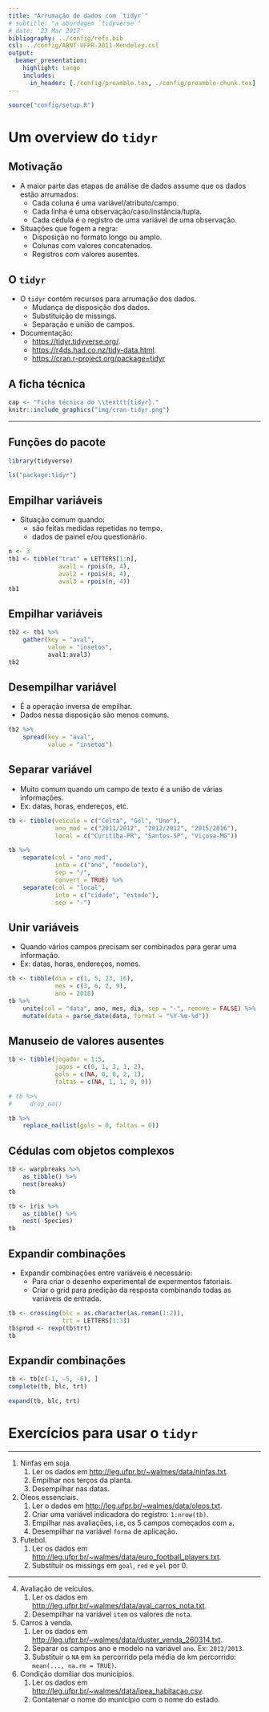```yaml
---
title: "Arrumação de dados com `tidyr`"
# subtitle: "a abordagem `tidyverse`"
# date: '23 Mar 2017'
bibliography: ../config/refs.bib
csl: ../config/ABNT-UFPR-2011-Mendeley.csl
output:
  beamer_presentation:
    highlight: tango
    includes:
      in_header: [./config/preamble.tex, ./config/preamble-chunk.tex]
---
```


```r
source("config/setup.R")
```

# Um overview do `tidyr`

## Motivação

  * A maior parte das etapas de análise de dados assume que os dados
    estão arrumados:
    * Cada coluna é uma variável/atributo/campo.
    * Cada linha é uma observação/caso/instância/tupla.
    * Cada cédula é o registro de uma variável de uma observação.
  * Situações que fogem a regra:
    * Disposição no formato longo ou amplo.
    * Colunas com valores concatenados.
    * Registros com valores ausentes.

## O `tidyr`

  * O `tidyr` contém recursos para arrumação dos dados.
    * Mudança de disposição dos dados.
    * Substituição de missings.
    * Separação e união de campos.
  * Documentação:
    * <https://tidyr.tidyverse.org/>.
    * <https://r4ds.had.co.nz/tidy-data.html>.
    * <https://cran.r-project.org/package=tidyr>

## A ficha técnica

```r
cap <- "Ficha técnica do \\texttt{tidyr}."
knitr::include_graphics("img/cran-tidyr.png")
```

---

\vspace{-1.5em}
\begin{figure}
\includegraphics[page=2, width=11cm]{img/data-import.pdf}
\caption{Cartão de referência arrumação de dados com \texttt{tidyr}.}
\end{figure}

## Funções do pacote

```r
library(tidyverse)

ls("package:tidyr")
```

## Empilhar variáveis

  * Situação comum quando:
    * são feitas medidas repetidas no tempo.
    * dados de painel e/ou questionário.

```r
n <- 3
tb1 <- tibble("trat" = LETTERS[1:n],
              aval1 = rpois(n, 4),
              aval2 = rpois(n, 4),
              aval3 = rpois(n, 4))
tb1
```

## Empilhar variáveis

```r

tb2 <- tb1 %>%
    gather(key = "aval",
           value = "insetos",
           aval1:aval3)
tb2
```

## Desempilhar variável

  * É a operação inversa de empilhar.
  * Dados nessa disposição são menos comuns.

```r
tb2 %>%
    spread(key = "aval",
           value = "insetos")
```

## Separar variável

  * Muito comum quando um campo de texto é a união de várias
    informações.
  * Ex: datas, horas, endereços, etc.

```r
tb <- tibble(veiculo = c("Celta", "Gol", "Uno"),
             ano_mod = c("2011/2012", "2012/2012", "2015/2016"),
             local = c("Curitiba-PR", "Santos-SP", "Viçosa-MG"))

tb %>%
    separate(col = "ano_mod",
             into = c("ano", "modelo"),
             sep = "/",
             convert = TRUE) %>%
    separate(col = "local",
             into = c("cidade", "estado"),
             sep = "-")
```

## Unir variáveis

  * Quando vários campos precisam ser combinados para gerar uma
    informação.
  * Ex: datas, horas, endereços, nomes.

```r
tb <- tibble(dia = c(1, 5, 23, 16),
             mes = c(3, 6, 2, 9),
             ano = 2018)
tb %>%
    unite(col = "data", ano, mes, dia, sep = "-", remove = FALSE) %>%
    mutate(data = parse_date(data, format = "%Y-%m-%d"))
```

## Manuseio de valores ausentes

```r
tb <- tibble(jogador = 1:5,
             jogos = c(0, 1, 3, 1, 2),
             gols = c(NA, 0, 0, 2, 1),
             faltas = c(NA, 1, 1, 0, 0))

# tb %>%
#     drop_na()

tb %>%
    replace_na(list(gols = 0, faltas = 0))
```

## Cédulas com objetos complexos

```r
tb <- warpbreaks %>%
    as_tibble() %>%
    nest(breaks)
tb

tb <- iris %>%
    as_tibble() %>%
    nest(-Species)
tb
```

## Expandir combinações

  * Expandir combinações entre variáveis é necessário:
    * Para criar o desenho experimental de expermentos fatoriais.
    * Criar o grid para predição da resposta combinando todas as
      variáveis de entrada.

```r
tb <- crossing(blc = as.character(as.roman(1:2)),
               trt = LETTERS[1:3])
tb$prod <- rexp(tb$trt)
tb
```

## Expandir combinações

```r
tb <- tb[c(-1, -5, -6), ]
complete(tb, blc, trt)

expand(tb, blc, trt)
```

# Exercícios para usar o `tidyr`

---

  1. Ninfas em soja.
     1. Ler os dados em <http://leg.ufpr.br/~walmes/data/ninfas.txt>.
     2. Empilhar nos terços da planta.
     3. Desempilhar nas datas.
  2. Óleos essenciais.
     1. Ler o dados em <http://leg.ufpr.br/~walmes/data/oleos.txt>.
     2. Criar uma variável indicadora do registro: `1:nrow(tb)`.
     3. Empilhar nas avaliações, i.e, os 5 campos começados com `a`.
     4. Desempilhar na variável `forma` de aplicação.
  3. Futebol.
     1. Ler os dados em <http://leg.ufpr.br/~walmes/data/euro_football_players.txt>.
     2. Substituir os missings em `goal`, `red` e `yel` por 0.

---

  4. Avaliação de veículos.
     1. Ler os dados em
        <http://leg.ufpr.br/~walmes/data/aval_carros_nota.txt>.
     2. Desempilhar na variável `item` os valores de `nota`.
  5. Carros à venda.
     1. Ler os dados em
        <http://leg.ufpr.br/~walmes/data/duster_venda_260314.txt>.
     2. Separar os campos ano e modelo na variável `ano`. Ex:
        `2012/2013`.
     3. Substituir o `NA` em `km` percorrido pela média de km
        percorrido: `mean(..., na.rm = TRUE)`.
  6. Condição domíliar dos municípios.
     1. Ler os dados em
        <http://leg.ufpr.br/~walmes/data/ipea_habitacao.csv>.
     2. Contatenar o nome do município com o nome do estado.

<!-- ## Referências -->
